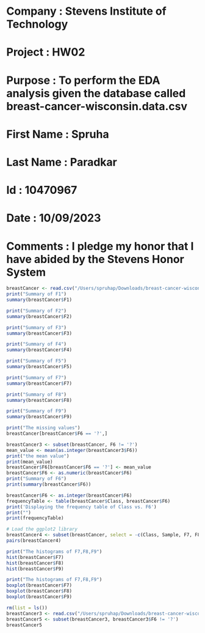 #################################################
#  Company    : Stevens Institute of Technology
#  Project    : HW02
#  Purpose    : To perform the EDA analysis given the database called breast-cancer-wisconsin.data.csv
#  First Name : Spruha
#  Last Name  : Paradkar
#  Id		  : 10470967
#  Date       : 10/09/2023
#  Comments   : I pledge my honor that I have abided by the Stevens Honor System
#################################################
```r
breastCancer <- read.csv("/Users/spruhap/Downloads/breast-cancer-wisconsin.csv")
print("Summary of F1")
summary(breastCancer$F1)
```


```r
print("Summary of F2")
summary(breastCancer$F2)
```
```r
print("Summary of F3")
summary(breastCancer$F3)
```
```r
print("Summary of F4")
summary(breastCancer$F4)
```
```r
print("Summary of F5")
summary(breastCancer$F5)
```


```r
print("Summary of F7")
summary(breastCancer$F7)
```
```r
print("Summary of F8")
summary(breastCancer$F8)
```
```r
print("Summary of F9")
summary(breastCancer$F9)
```
```r
print("The missing values")
breastCancer[breastCancer$F6 == '?',]
```
```r
breastCancer3 <- subset(breastCancer, F6 != '?')
mean_value <- mean(as.integer(breastCancer3$F6))
print("the mean value")
print(mean_value)
breastCancer$F6[breastCancer$F6 == '?'] <- mean_value
breastCancer$F6 <- as.numeric(breastCancer$F6)
print("Summary of F6")
print(summary(breastCancer$F6))
```
```r
breastCancer$F6 <- as.integer(breastCancer$F6)
frequencyTable <- table(breastCancer$Class, breastCancer$F6)
print('Displaying the frequency table of Class vs. F6')
print("")
print(frequencyTable)
```
```r
# Load the ggplot2 library
breastCancer4 <- subset(breastCancer, select = -c(Class, Sample, F7, F8, F9))
pairs(breastCancer4)
```

```r
print("The histograms of F7,F8,F9")
hist(breastCancer$F7)
hist(breastCancer$F8)
hist(breastCancer$F9)
```


```r
print("The histograms of F7,F8,F9")
boxplot(breastCancer$F7)
boxplot(breastCancer$F8)
boxplot(breastCancer$F9)
```
```r
rm(list = ls())
breastCancer3 <- read.csv("/Users/spruhap/Downloads/breast-cancer-wisconsin.csv")
breastCancer5 <- subset(breastCancer3, breastCancer3$F6 != '?')
breastCancer5
```